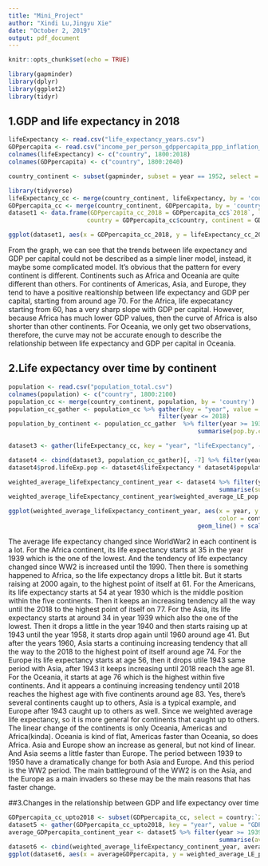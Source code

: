 ```yaml
---
title: "Mini_Project"
author: "Xindi Lu,Jingyu Xie"
date: "October 2, 2019"
output: pdf_document
---
```


```r
knitr::opts_chunk$set(echo = TRUE)
```

```r
library(gapminder)
library(dplyr)
library(ggplot2)
library(tidyr)
```


## 1.GDP and life expectancy in 2018
```r
lifeExpectancy <- read.csv("life_expectancy_years.csv")
GDPpercapita <- read.csv("income_per_person_gdppercapita_ppp_inflation_adjusted.csv")
colnames(lifeExpectancy) <- c("country", 1800:2018)
colnames(GDPpercapita) <- c("country", 1800:2040)
```

```r
country_continent <- subset(gapminder, subset = year == 1952, select = c(country, continent))
```

```r
library(tidyverse)
lifeExpectancy_cc <- merge(country_continent, lifeExpectancy, by = 'country')
GDPpercapita_cc <- merge(country_continent, GDPpercapita, by = 'country')
dataset1 <- data.frame(GDPpercapita_cc_2018 = GDPpercapita_cc$`2018`, lifeExpectancy_cc_2018 = lifeExpectancy_cc$`2018`,
                      country = GDPpercapita_cc$country, continent = GDPpercapita_cc$continent)

ggplot(dataset1, aes(x = GDPpercapita_cc_2018, y = lifeExpectancy_cc_2018)) + geom_point() + facet_wrap(~ continent)  + geom_smooth(method = 'gam', formula = y ~ sqrt(x), se = FALSE) + ggtitle("Life expectancy vary with GDP per capital in 2018 in each continent") + labs(x = "GDP per capital", y = "Life Expectancy")

```

From the graph, we can see that the trends between life expectancy and GDP per capital could not be described as a simple liner model, instead, it maybe some complicated model. \n
It's obvious that the pattern for every continent is different. Continents such as Africa and Oceania are quite different than others. For continents of Americas, Asia, and Europe, they tend to have a positive realtionship between life expectancy and GDP per capital, starting from around age 70. For the Africa, life expecatancy starting from 60, has a very sharp slope with GDP per capital. However, because Africa has much lower GDP values, then the curve of Africa is also shorter than other continents. For Oceania, we only get two observations, therefore, the curve may not be accurate enough to describe the relationship between life expectancy and GDP per capital in Oceania. 



## 2.Life expectancy over time by continent

```r
population <- read.csv("population_total.csv")
colnames(population) <- c("country", 1800:2100)
population_cc <- merge(country_continent, population, by = 'country')
population_cc_gather <- population_cc %>% gather(key = "year", value = "population", -c(country, continent)) %>% 
                                          filter(year <= 2018) 
population_by_continent <- population_cc_gather  %>% filter(year >= 1939) %>% group_by(continent, year) %>% 
                                                     summarise(pop.by.continent = sum(as.numeric(population)))
```

```r
dataset3 <- gather(lifeExpectancy_cc, key = "year", "lifeExpectancy", -c(country, continent))

dataset4 <- cbind(dataset3, population_cc_gather)[, -7] %>% filter(year >= 1939)
dataset4$prod.lifeExp.pop <- dataset4$lifeExpectancy * dataset4$population

weighted_average_lifeExpectancy_continent_year <- dataset4 %>% filter(year >= 1939) %>% group_by(continent, year) %>% 
                                                           summarise(sum.prod.LE.pop = sum(prod.lifeExp.pop))
weighted_average_lifeExpectancy_continent_year$weighted_average_LE_pop <- weighted_average_lifeExpectancy_continent_year$sum.prod.LE.pop / population_by_continent$pop.by.continent

ggplot(weighted_average_lifeExpectancy_continent_year, aes(x = year, y = weighted_average_LE_pop, group = continent, 
                                                           color = continent)) + 
                                                     geom_line() + scale_x_discrete(breaks = seq(1940, 2020, by = 10)) + ggtitle("Average life expectancy changes by years in each continent \nsince World War 2 ") + labs(x = "Year", y="Average Life Expectancy(weighted)")
```

The average life expectancy changed since WorldWar2 in each continent is a lot. For the Africa continent, its life expectancy starts at 35 in the year 1939 which is the one of the lowest. And the tendency of life expectancy changed since WW2 is increased until the 1990. Then there is something happened to Africa, so the life expectancy drops a little bit. But it starts raising at 2000 again, to the highest point of itself at 61. For the Americans, its life expectancy starts at 54 at year 1930 which is the middle position within the five continents. Then it keeps an increasing tendency all the way until the 2018 to the highest point of itself on 77. For the Asia, its life expectancy starts at around 34 in year 1939 which also the one of the lowest. Then it drops a little in the year 1940 and then starts raising up at 1943 until the year 1958, it starts drop again until 1960 around age 41. But after the years 1960, Asia starts a continuing increasing tendency that all the way to the 2018 to the highest point of itself around age 74. For the Europe its life expectancy starts at age 56, then it drops utile 1943 same period with Asia, after 1943 it keeps increasing until 2018 reach the age 81. For the Oceania, it starts at age 76 which is the highest within five continents. And it appears a continuing increasing tendency until 2018 reaches the highest age with five continents around age 83. \n
Yes, there’s several continents caught up to others, Asia is a typical example, and Europe after 1943 caught up to others as well. Since we weighted average life expectancy, so it is more general for continents that caught up to others. The linear change of the continents is only Oceania, Americas and Africa(kinda). Oceania is kind of flat, Americas faster than Oceania, so does Africa. Asia and Europe show an increase as general, but not kind of linear. And Asia seems a little faster than Europe. The period between 1939 to 1950 have a dramatically change for both Asia and Europe. And this period is the WW2 period. The main battleground of the WW2 is on the Asia, and the Europe as a main invaders so these may be the main reasons that has faster change. 


##3.Changes in the relationship between GDP and life expectancy over time

```r

GDPpercapita_cc_upto2018 <- subset(GDPpercapita_cc, select = country:`2018`)
dataset5 <- gather(GDPpercapita_cc_upto2018, key = "year", value = "GDPpercapita", -c(country, continent))
average_GDPpercapita_continent_year <- dataset5 %>% filter(year >= 1939) %>% group_by(continent, year) %>% 
                                                           summarise(averageGDPpercapita = mean(GDPpercapita))
dataset6 <- cbind(weighted_average_lifeExpectancy_continent_year, average_GDPpercapita_continent_year)
ggplot(dataset6, aes(x = averageGDPpercapita, y = weighted_average_LE_pop, group = continent, color = continent)) + geom_point() + ggtitle("life expectancy versus GDP per capital in each continent since \nWorld War 2") + labs(x = "GDP per capital", y = "Average Life Expectancy(weighted)")

```
